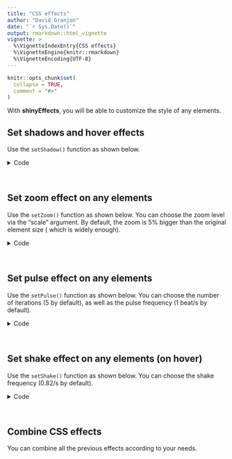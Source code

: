 ```yaml
---
title: "CSS effects"
author: "David Granjon"
date: "`r Sys.Date()`"
output: rmarkdown::html_vignette
vignette: >
  %\VignetteIndexEntry{CSS effects}
  %\VignetteEngine{knitr::rmarkdown}
  %\VignetteEncoding{UTF-8}
---
```


```r
knitr::opts_chunk$set(
  collapse = TRUE,
  comment = "#>"
)
```

With **shinyEffects**, you will be able to customize the style of any elements.

## Set shadows and hover effects

Use the `setShadow()` function as shown below.

<details>
<summary>Code</summary>
```r
  library(shiny)
  library(shinydashboard)
  library(shinydashboardPlus)
  library(shinyEffects)
  
  setShadow <- shinyEffects::setShadow
  setPulse <- shinyEffects::setPulse
  setShake <- shinyEffects::setShake
  setZoom <- shinyEffects::setZoom

  boxTag <- boxPlus(
   title = "Closable box, with label",
   closable = TRUE,
   enable_label = TRUE,
   label_text = 1,
   label_status = "danger",
   status = "warning",
   solidHeader = FALSE,
   collapsible = TRUE,
   p("Box Content")
  )

  shinyApp(
   ui = dashboardPagePlus(
     header = dashboardHeaderPlus(
       enable_rightsidebar = TRUE,
       rightSidebarIcon = "gears"
     ),
     sidebar = dashboardSidebar(),
     body = dashboardBody(

      setShadow(class = "box"),
      setShadow(id = "my-progress"),

      tags$h2("Add shadow to the box class"),
      fluidRow(boxTag, boxTag),
      tags$h2("Add shadow only to the first element using id"),
      tagAppendAttributes(
       verticalProgress(
        value = 10,
        striped = TRUE,
        active = TRUE
       ),
       id = "my-progress"
      ),
      verticalProgress(
        value = 50,
        active = TRUE,
        status = "warning",
        size = "xs"
      ),
      verticalProgress(
        value = 20,
        status = "danger",
        size = "sm",
        height = "60%"
      )
     ),
     rightsidebar = rightSidebar(),
     title = "DashboardPage"
   ),
   server = function(input, output) { }
  )
```
</details>
<br>

## Set zoom effect on any elements

Use the `setZoom()` function as shown below. You can choose the zoom level via the
"scale" argument. By default, the zoom is 5% bigger than the original element size (
which is widely enough).

<details>
<summary>Code</summary>
```r
  library(shiny)
  library(shinydashboard)
  library(shinydashboardPlus)
  library(shinyEffects)
  
  setShadow <- shinyEffects::setShadow
  setPulse <- shinyEffects::setPulse
  setShake <- shinyEffects::setShake
  setZoom <- shinyEffects::setZoom

  boxTag <- boxPlus(
   title = "Closable box, with label",
   closable = TRUE,
   enable_label = TRUE,
   label_text = 1,
   label_status = "danger",
   status = "warning",
   solidHeader = FALSE,
   collapsible = TRUE,
   p("Box Content")
  )

  shinyApp(
   ui = dashboardPagePlus(
     header = dashboardHeaderPlus(
       enable_rightsidebar = TRUE,
       rightSidebarIcon = "gears"
     ),
     sidebar = dashboardSidebar(),
     body = dashboardBody(

      setZoom(class = "box"),
      setZoom(id = "my-progress"),

      tags$h2("Add zoom to the box class"),
      fluidRow(boxTag, boxTag),
      tags$h2("Add zoom only to the first element using id"),
      tagAppendAttributes(
       verticalProgress(
        value = 10,
        striped = TRUE,
        active = TRUE
       ),
       id = "my-progress"
      ),
      verticalProgress(
        value = 50,
        active = TRUE,
        status = "warning",
        size = "xs"
      ),
      verticalProgress(
        value = 20,
        status = "danger",
        size = "sm",
        height = "60%"
      )
     ),
     rightsidebar = rightSidebar(),
     title = "DashboardPage"
   ),
   server = function(input, output) { }
  )
```
</details>
<br>

## Set pulse effect on any elements

Use the `setPulse()` function as shown below. You can choose the number of iterations
(5 by default), as well as the pulse frequency (1 beat/s by default).

<details>
<summary>Code</summary>
```r
  library(shiny)
  library(shinydashboard)
  library(shinydashboardPlus)
  library(shinyEffects)
  
  setShadow <- shinyEffects::setShadow
  setPulse <- shinyEffects::setPulse
  setShake <- shinyEffects::setShake
  setZoom <- shinyEffects::setZoom

  boxTag <- boxPlus(
   title = "Closable box, with label",
   closable = TRUE,
   enable_label = TRUE,
   label_text = 1,
   label_status = "danger",
   status = "warning",
   solidHeader = FALSE,
   collapsible = TRUE,
   p("Box Content")
  )

  shinyApp(
   ui = dashboardPagePlus(
     header = dashboardHeaderPlus(
       enable_rightsidebar = TRUE,
       rightSidebarIcon = "gears"
     ),
     sidebar = dashboardSidebar(),
     body = dashboardBody(

      setPulse(class = "box", duration = 1, iteration = 100),
      setPulse(id = "my-progress", duration = 1, iteration = 100),

      tags$h2("Add pulse animation to the box class"),
      fluidRow(boxTag, boxTag),
      tags$h2("Add pulse animation only to the first element using id"),
      tagAppendAttributes(
       verticalProgress(
        value = 10,
        striped = TRUE,
        active = TRUE
       ),
       id = "my-progress"
      ),
      verticalProgress(
        value = 50,
        active = TRUE,
        status = "warning",
        size = "xs"
      ),
      verticalProgress(
        value = 20,
        status = "danger",
        size = "sm",
        height = "60%"
      )
     ),
     rightsidebar = rightSidebar(),
     title = "DashboardPage"
   ),
   server = function(input, output) { }
  )
```
</details>
<br>

## Set shake effect on any elements (on hover)

Use the `setShake()` function as shown below. You can choose the shake frequency (0.82/s by default).

<details>
<summary>Code</summary>
```r
  library(shiny)
  library(shinydashboard)
  library(shinydashboardPlus)
  library(shinyEffects)
  
  setShadow <- shinyEffects::setShadow
  setPulse <- shinyEffects::setPulse
  setShake <- shinyEffects::setShake
  setZoom <- shinyEffects::setZoom

  boxTag <- boxPlus(
   title = "Closable box, with label",
   closable = TRUE,
   enable_label = TRUE,
   label_text = 1,
   label_status = "danger",
   status = "warning",
   solidHeader = FALSE,
   collapsible = TRUE,
   p("Box Content")
  )

  shinyApp(
   ui = dashboardPagePlus(
     header = dashboardHeaderPlus(
       enable_rightsidebar = TRUE,
       rightSidebarIcon = "gears"
     ),
     sidebar = dashboardSidebar(),
     body = dashboardBody(

      setShake(class = "box"),
      setShake(id = "my-progress"),

      tags$h2("Add shake to the box class"),
      fluidRow(boxTag, boxTag),
      tags$h2("Add shake only to the first element using id"),
      tagAppendAttributes(
       verticalProgress(
        value = 10,
        striped = TRUE,
        active = TRUE
       ),
       id = "my-progress"
      ),
      verticalProgress(
        value = 50,
        active = TRUE,
        status = "warning",
        size = "xs"
      ),
      verticalProgress(
        value = 20,
        status = "danger",
        size = "sm",
        height = "60%"
      )
     ),
     rightsidebar = rightSidebar(),
     title = "Shake Effect"
   ),
   server = function(input, output) { }
  )
```
</details>
<br>

## Combine CSS effects

You can combine all the previous effects according to your needs.
